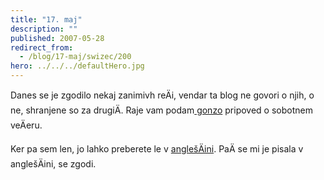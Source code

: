 ```yaml
---
title: "17. maj"
description: ""
published: 2007-05-28
redirect_from:
  - /blog/17-maj/swizec/200
hero: ../../../defaultHero.jpg
---
```


Danes se je zgodilo nekaj zanimivh reÄi, vendar ta blog ne govori o njih, o ne, shranjene so za drugiÄ. Raje vam podam[ gonzo](http://en.wikipedia.org/wiki/Gonzo_journalism) pripoved o sobotnem veÄeru.

Ker pa sem len, jo lahko preberete le v [anglešÄini](http://swizec.com/index.php/mode=news/id=230). PaÄ se mi je pisala v anglešÄini, se zgodi.
